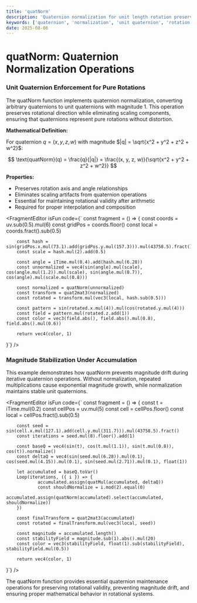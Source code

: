```yaml
---
title: 'quatNorm'
description: 'Quaternion normalization for unit length rotation preservation'
keywords: ['quaternion', 'normalization', 'unit quaternion', 'rotation', 'magnitude']
date: 2025-08-06
---
```



# quatNorm: Quaternion Normalization Operations

### Unit Quaternion Enforcement for Pure Rotations

The quatNorm function implements quaternion normalization, converting arbitrary quaternions to unit quaternions with magnitude 1. This operation preserves rotational direction while eliminating scaling components, ensuring that quaternions represent pure rotations without distortion.

**Mathematical Definition:**

For quaternion $q = (x, y, z, w)$ with magnitude $|q| = \sqrt{x^2 + y^2 + z^2 + w^2}$:

$$
\text{quatNorm}(q) = \frac{q}{|q|} = \frac{(x, y, z, w)}{\sqrt{x^2 + y^2 + z^2 + w^2}}
$$

**Properties:**
- Preserves rotation axis and angle relationships
- Eliminates scaling artifacts from quaternion operations
- Essential for maintaining rotational validity after arithmetic
- Required for proper interpolation and composition

<FragmentEditor
        isFun
        code={`
const fragment = () => {
        const coords = uv.sub(0.5).mul(6)
        const gridPos = coords.floor()
        const local = coords.fract().sub(0.5)
        
        const hash = sin(gridPos.x.mul(73.1).add(gridPos.y.mul(157.3))).mul(43758.5).fract()
        const scale = hash.mul(2).add(0.5)
        
        const angle = iTime.mul(0.4).add(hash.mul(6.28))
        const unnormalized = vec4(sin(angle).mul(scale), cos(angle.mul(1.2)).mul(scale), sin(angle.mul(0.7)), cos(angle).mul(scale.mul(0.8)))
        
        const normalized = quatNorm(unnormalized)
        const transform = quat2mat3(normalized)
        const rotated = transform.mul(vec3(local, hash.sub(0.5)))
        
        const pattern = sin(rotated.x.mul(4)).mul(cos(rotated.y.mul(4)))
        const field = pattern.mul(rotated.z.add(1))
        const color = vec3(field.abs(), field.abs().mul(0.8), field.abs().mul(0.6))
        
        return vec4(color, 1)
}`}
/>

### Magnitude Stabilization Under Accumulation

This example demonstrates how quatNorm prevents magnitude drift during iterative quaternion operations. Without normalization, repeated multiplications cause exponential magnitude growth, while normalization maintains stable unit quaternions.

<FragmentEditor
        isFun
        code={`
const fragment = () => {
        const t = iTime.mul(0.2)
        const cellPos = uv.mul(5)
        const cell = cellPos.floor()
        const local = cellPos.fract().sub(0.5)
        
        const seed = sin(cell.x.mul(127.1).add(cell.y.mul(311.7))).mul(43758.5).fract()
        const iterations = seed.mul(8).floor().add(1)
        
        const baseQ = vec4(sin(t), cos(t.mul(1.1)), sin(t.mul(0.8)), cos(t)).normalize()
        const deltaQ = vec4(sin(seed.mul(6.28)).mul(0.1), cos(seed.mul(4.15)).mul(0.1), sin(seed.mul(2.71)).mul(0.1), float(1))
        
        let accumulated = baseQ.toVar()
        Loop(iterations, ({ i }) => {
                accumulated.assign(quatMul(accumulated, deltaQ))
                const shouldNormalize = i.mod(2).equal(0)
                accumulated.assign(quatNorm(accumulated).select(accumulated, shouldNormalize))
        })
        
        const finalTransform = quat2mat3(accumulated)
        const rotated = finalTransform.mul(vec3(local, seed))
        
        const magnitude = accumulated.length()
        const stabilityField = magnitude.sub(1).abs().mul(20)
        const color = vec3(stabilityField, float(1).sub(stabilityField), stabilityField.mul(0.5))
        
        return vec4(color, 1)
}`}
/>

The quatNorm function provides essential quaternion maintenance operations for preserving rotational validity, preventing magnitude drift, and ensuring proper mathematical behavior in rotational systems.